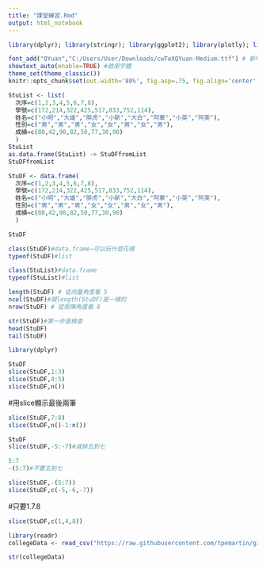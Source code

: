 ```yaml
---
title: "課堂練習.Rmd"
output: html_notebook
---
```

```r
library(dplyr); library(stringr); library(ggplot2); library(plotly); library(lubridate); library(readr); library(tidyr); library(showtext)

font_add("QYuan","C:/Users/User/Downloads/cwTeXQYuan-Medium.ttf") # 新增字體
showtext_auto(enable=TRUE) #啟用字體
theme_set(theme_classic())
knitr::opts_chunk$set(out.width='80%', fig.asp=.75, fig.align='center', fig.showtext=T)

```

```r
StuList <- list(
  次序=c(1,2,3,4,5,6,7,8),
  學號=c(172,214,322,425,517,833,752,114),
  姓名=c("小明","大雄","胖虎","小新","大白","阿華","小英","阿美"),
  性別=c("男","男","男","女","女","男","女","男"),
  成績=c(80,42,90,82,50,77,30,90)
  )
StuList 
as.data.frame(StuList) -> StuDFfromList
StuDFfromList
```

```r
StuDF <- data.frame(
  次序=c(1,2,3,4,5,6,7,8),
  學號=c(172,214,322,425,517,833,752,114),
  姓名=c("小明","大雄","胖虎","小新","大白","阿華","小英","阿美"),
  性別=c("男","男","男","女","女","男","女","男"),
  成績=c(80,42,90,82,50,77,30,90)
  )

StuDF 
```


```r
class(StuDF)#data.frame→可以玩什麼花樣
typeof(StuDF)#list 
```

```r
class(StuList)#data.frame
typeof(StuList)#list 
```

```r
length(StuDF) # 從向量角度看 5
ncol(StuDF)#跟length(StuDF)是一樣的
nrow(StuDF) # 從矩陣角度看 8
```

```r
str(StuDF)#第一步是檢查
head(StuDF)
tail(StuDF)
```

```r
library(dplyr)
```

```r
StuDF
slice(StuDF,1:3)
slice(StuDF,4:5)
slice(StuDF,n())
```

#用slice顯示最後兩筆
```r
slice(StuDF,7:8)
slice(StuDF,n()-1:n())
```

```r
StuDF
slice(StuDF,-5:-7)#減掉五到七
```

```r
5:7
-(5:7)#不要五到七
```

```r
slice(StuDF,-(5:7))
slice(StuDF,c(-5,-6,-7))
```

#只要1.7.8
```r
slice(StuDF,c(1,4,8))
```

```r
library(readr)
collegeData <- read_csv("https://raw.githubusercontent.com/tpemartin/github-data/master/103_student.csv")
```

```r
str(collegeData)
```


